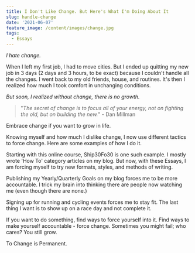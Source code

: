 ```yaml
---
title: I Don't Like Change. But Here's What I'm Doing About It
slug: handle-change
date: '2021-06-07'
feature_image: /content/images/change.jpg
tags:
  - Essays
---
```

<ImageCard src="/content/images/change.jpg" alt="Photo by Chris Lawton on Unsplash" />

_I hate change._

When I left my first job, I had to move cities. But I ended up quitting my new job in 3 days (2 days and 3 hours, to be exact) because I couldn't handle all the changes. I went back to my old friends, house, and routines. It's then I realized how much I took comfort in unchanging conditions.

_But soon, I realized without change, there is no growth._

> "_The secret of change is to focus all of your energy, not on fighting the old, but on building the new._" - Dan Millman

Embrace change if you want to grow in life.

Knowing myself and how much I dislike change, I now use different tactics to force change. Here are some examples of how I do it.

Starting with this online course, Ship30Fo30 is one such example. I mostly wrote 'How To' category articles on my blog. But now, with these Essays, I am forcing myself to try new formats, styles, and methods of writing.

Publishing my Yearly/Quarterly Goals on my blog forces me to be more accountable. I trick my brain into thinking there are people now watching me (even though there are none.)

Signing up for running and cycling events forces me to stay fit. The last thing I want is to show up on a race day and not complete it.

If you want to do something, find ways to force yourself into it. Find ways to make yourself accountable - force change. Sometimes you might fail; who cares? You still grow.

To Change is Permanent.
